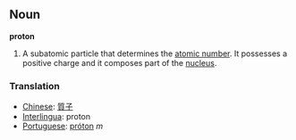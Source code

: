 ==Noun==
'''proton'''
#A subatomic particle that determines the [[atomic number]].  It possesses a positive charge and it composes part of the [[nucleus]].
=== Translation ===
*[[Chinese]]: [[質子]]
*[[Interlingua]]: proton
*[[Portuguese]]: [[próton]] ''m''
